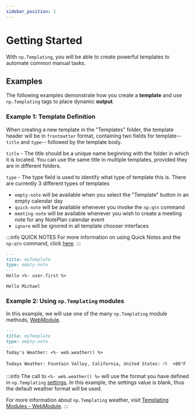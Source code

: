 ```yaml
---
sidebar_position: 1
---
```


# Getting Started

With `np.Templating`, you will be able to create powerful templates to automate common manual tasks.

## Examples

The following examples demonstrate how you create a **template** and use `np.Templating` tags to place dynamic **output**.

### Example 1: Template Definition
When creating a new template in the "Templates" folder, the template header will be in `frontmatter` format, containing two fields for template--`title` and `type`-- followed by the template body.

`title` - The title should be a unique name beginning with the folder in which it is located. You can use the same title in multiple templates, provided they are in different folders.

`type` - The type field is used to identify what type of template this is.  There are currently 3 different types of templates
- `empty-note` will be available when you select the "Template" button in an empty calendar day
- `quick-note` will be available whenever you invoke the `np:qtn` command
- `meeting-note` will be available whenever you wish to create a meeting note for any NotePlan calendar event
- `ignore` will be ignored in all template chooser interfaces

:::info QUICK NOTES
For more information on using Quick Notes and the `np:qtn` command, click [here](/docs/templating-commands/quick-notes/).
:::

<Tabs>
  <TabItem value="template" label="Template" default>

```markdown
---
title: myTemplate
type: empty-note
---
Hello <%- user.first %>
```

  </TabItem>
  <TabItem value="output" label="Output">

```text
Hello Michael
```

  </TabItem>

</Tabs>

### Example 2: Using `np.Templating` modules
In this example, we will use one of the many `np.Templating` module methods, [WebModule](/docs/templating-modules/web-module).

<Tabs>
  <TabItem value="template" label="Template" default>

```markdown
---
title: myTemplate
type: empty-note
---
Today's Weather: <%- web.weather() %>
```

  </TabItem>
  <TabItem value="output" label="Output">

```text
Todays Weather: Fountain Valley, California, United States: ⛅️  +86°F
```

  </TabItem>

</Tabs>

:::info
The call to `<%- web.weather() %>` will use the format you have defined in `np.Templating` [settings](/docs/settings). In this example, the settings value is blank, thus the default weather format will be used.

For more information about `np.Templating` weather, visit [Templating Modules - WebModule](/docs/templating-modules/web-module).
:::

